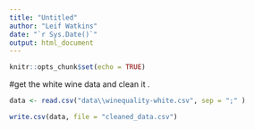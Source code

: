 ```yaml
---
title: "Untitled"
author: "Leif Watkins"
date: "`r Sys.Date()`"
output: html_document
---
```


```r
knitr::opts_chunk$set(echo = TRUE)
```



#get the white wine data and clean it . 
```r

data <- read.csv("data\\winequality-white.csv", sep = ";" )

write.csv(data, file = "cleaned_data.csv")

```

```r





```

